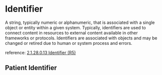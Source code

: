 

<Meta of={Stories}/>

# Identifier

A string, typically numeric or alphanumeric, that is associated with a single object or entity within a given system. Typically, identifiers are used to connect content in resources to external content available in other frameworks or protocols. Identifiers are associated with objects and may be changed or retired due to human or system process and errors.

reference: [2.1.28.0.13 Identifier (R5)](http://hl7.org/fhir/R5/datatypes.html#identifier)

## Patient Identifier
<Canvas of={Stories.PatientIdentifier}/>
